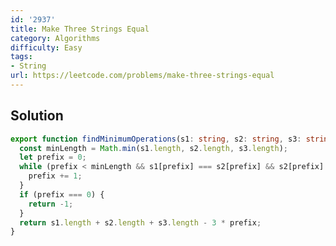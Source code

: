 ```yaml
---
id: '2937'
title: Make Three Strings Equal
category: Algorithms
difficulty: Easy
tags:
- String
url: https://leetcode.com/problems/make-three-strings-equal
---
```


## Solution

```typescript filename="solution.ts" copy
export function findMinimumOperations(s1: string, s2: string, s3: string): number {
  const minLength = Math.min(s1.length, s2.length, s3.length);
  let prefix = 0;
  while (prefix < minLength && s1[prefix] === s2[prefix] && s2[prefix] === s3[prefix]) {
    prefix += 1;
  }
  if (prefix === 0) {
    return -1;
  }
  return s1.length + s2.length + s3.length - 3 * prefix;
}
```

